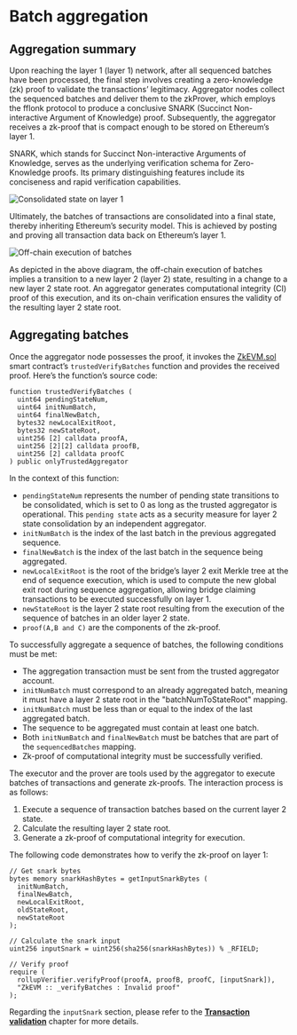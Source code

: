 # Batch aggregation
## Aggregation summary
Upon reaching the layer 1 (layer 1) network, after all sequenced batches have been processed, the final step involves creating a zero-knowledge (zk) proof to validate the transactions’ legitimacy. Aggregator nodes collect the sequenced batches and deliver them to the zkProver, which employs the fflonk protocol to produce a conclusive SNARK (Succinct Non-interactive Argument of Knowledge) proof. Subsequently, the aggregator receives a zk-proof that is compact enough to be stored on Ethereum’s layer 1.

<Tip title="Note">SNARK, which stands for Succinct Non-interactive Arguments of Knowledge, serves as the underlying verification schema for Zero-Knowledge proofs. Its primary distinguishing features include its conciseness and rapid verification capabilities.</Tip>

![Consolidated state on layer 1](./img/consolidated-state-on-l1.png)

Ultimately, the batches of transactions are consolidated into a final state, thereby inheriting Ethereum’s security model. This is achieved by posting and proving all transaction data back on Ethereum’s layer 1.

![Off-chain execution of batches](./img/off-chain-execution-of-batches.png)

As depicted in the above diagram, the off-chain execution of batches implies a transition to a new layer 2 (layer 2) state, resulting in a change to a new layer 2 state root. An aggregator generates computational integrity (CI) proof of this execution, and its on-chain verification ensures the validity of the resulting layer 2 state root.

## Aggregating batches
Once the aggregator node possesses the proof, it invokes the [ZkEVM.sol](https://github.com/okx/xlayer-contracts/blob/release/v0.3.0/contracts/v2/consensus/validium/PolygonValidiumEtrog.sol "ZkEVM.sol") smart contract’s `trustedVerifyBatches` function and provides the received proof. Here’s the function’s source code:
```solidity
function trustedVerifyBatches (
  uint64 pendingStateNum,
  uint64 initNumBatch,
  uint64 finalNewBatch,
  bytes32 newLocalExitRoot,
  bytes32 newStateRoot,
  uint256 [2] calldata proofA,
  uint256 [2][2] calldata proofB,
  uint256 [2] calldata proofC
) public onlyTrustedAggregator
```
In the context of this function:
- `pendingStateNum` represents the number of pending state transitions to be consolidated, which is set to 0 as long as the trusted aggregator is operational. This `pending state` acts as a security measure for layer 2 state consolidation by an independent aggregator.
- `initNumBatch` is the index of the last batch in the previous aggregated sequence.
- `finalNewBatch` is the index of the last batch in the sequence being aggregated.
- `newLocalExitRoot`  is the root of the bridge’s layer 2 exit Merkle tree at the end of sequence execution, which is used to compute the new global exit root during sequence aggregation, allowing bridge claiming transactions to be executed successfully on layer 1.
- `newStateRoot`  is the layer 2 state root resulting from the execution of the sequence of batches in an older layer 2 state.
- `proof(A,B and C)` are the components of the zk-proof.

To successfully aggregate a sequence of batches, the following conditions must be met:
- The aggregation transaction must be sent from the trusted aggregator account.
- `initNumBatch` must correspond to an already aggregated batch, meaning it must have a layer 2 state root in the "batchNumToStateRoot" mapping.
- `initNumBatch` must be less than or equal to the index of the last aggregated batch.
- The sequence to be aggregated must contain at least one batch.
- Both `initNumBatch` and `finalNewBatch` must be batches that are part of the `sequencedBatches` mapping.
- Zk-proof of computational integrity must be successfully verified.

The executor and the prover are tools used by the aggregator to execute batches of transactions and generate zk-proofs. The interaction process is as follows:
1. Execute a sequence of transaction batches based on the current layer 2 state.
2. Calculate the resulting layer 2 state root.
3. Generate a zk-proof of computational integrity for execution.

The following code demonstrates how to verify the zk-proof on layer 1:
```solidity
// Get snark bytes
bytes memory snarkHashBytes = getInputSnarkBytes (
  initNumBatch,
  finalNewBatch,
  newLocalExitRoot,
  oldStateRoot,
  newStateRoot
);

// Calculate the snark input
uint256 inputSnark = uint256(sha256(snarkHashBytes)) % _RFIELD;

// Verify proof
require (
  rollupVerifier.verifyProof(proofA, proofB, proofC, [inputSnark]),
  "ZkEVM :: _verifyBatches : Invalid proof"
);
```
Regarding the `inputSnark` section, please refer to the [**Transaction validation**](/developer/learn-more/xlayer-protocol/transaction-validation "Transaction validation") chapter for more details.